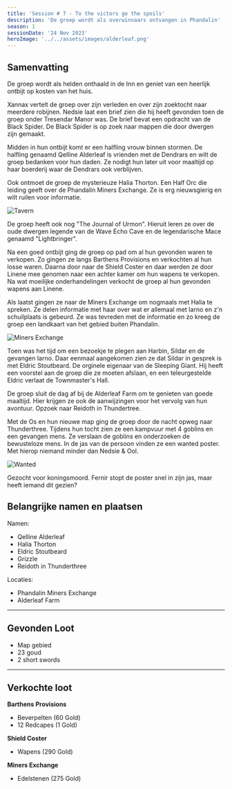 ```yaml
---
title: 'Session # 7 - To the victors go the spoils'
description: 'De groep wordt als overwinnaars ontvangen in Phandalin'
season: 1
sessionDate: '24 Nov 2023'
heroImage: '../../assets/images/alderleaf.png'
---
```



## Samenvatting

De groep wordt als helden onthaald in de Inn en geniet van een heerlijk ontbijt op kosten van het huis.

<CharacterPopper character="xannax" client:load>
    Xannax
</CharacterPopper> vertelt de groep over zijn verleden en over zijn zoektocht naar meerdere
robijnen.

<CharacterPopper character="nedsie" client:load>
    Nedsie
</CharacterPopper> laat een brief zien die hij heeft gevonden toen de groep onder Tresendar
Manor was. De brief bevat een opdracht van de Black Spider. De Black Spider is op zoek naar
mappen die door dwergen zijn gemaakt.

Midden in hun ontbijt komt er een halfling vrouw binnen stormen. De halfling genaamd Qelline Alderleaf is vrienden met de Dendrars en wilt de groep bedanken voor hun daden.
Ze nodigt hun later uit voor maaltijd op haar boerderij waar de Dendrars ook verblijven.

Ook ontmoet de groep de mysterieuze Halia Thorton. Een Half Orc die leiding geeft over de Phandalin Miners Exchange. Ze is erg nieuwsgierig en wilt ruilen voor informatie.

<Image src={tavern} alt="Tavern" />

De groep heeft ook nog "The Journal of Urmon". Hieruit leren ze over de oude dwergen legende van de Wave Echo Cave en de legendarische Mace genaamd "Lightbringer".

Na een goed ontbijt ging de groep op pad om al hun gevonden waren te verkopen. Zo gingen ze langs Barthens Provisions en verkochten al hun losse waren.
Daarna door naar de Shield Coster en daar werden ze door Linene mee genomen naar een achter kamer om hun wapens te verkopen. Na wat moeilijke onderhandelingen verkocht de groep al hun gevonden wapens aan Linene.

Als laatst gingen ze naar de Miners Exchange om nogmaals met Halia te spreken. Ze delen informatie met haar over wat er allemaal met Iarno en z'n schuilplaats is gebeurd.
Ze was tevreden met de informatie en zo kreeg de groep een landkaart van het gebied buiten Phandalin.

<Image src={minersExchange} alt="Miners Exchange" />

Toen was het tijd om een bezoekje te plegen aan Harbin, Sildar en de gevangen Iarno. Daar eenmaal aangekomen zien ze dat Sildar in gesprek is met Eldric Stoutbeard.
De orginele eigenaar van de Sleeping Giant. Hij heeft een voorstel aan de groep die ze moeten afslaan, en een teleurgestelde Eldric verlaat de Townmaster's Hall.

De groep sluit de dag af bij de Alderleaf Farm om te genieten van goede maaltijd. Hier krijgen ze ook de aanwijzingen voor het vervolg van hun avontuur.
Opzoek naar Reidoth in Thundertree.

Met de Os en hun nieuwe map ging de groep door de nacht opweg naar Thunderthree. Tijdens hun tocht zien ze een kampvuur met 4 goblins en een gevangen mens.
Ze verslaan de goblins en onderzoeken de bewusteloze mens. In de jas van de persoon vinden ze een wanted poster. Met hierop niemand minder dan <CharacterPopper character="nedsie" client:load>Nedsie</CharacterPopper> & <CharacterPopper character="ool" client:load>Ool</CharacterPopper>.

<Image src={wanted} alt="Wanted" />

Gezocht voor koningsmoord. <CharacterPopper character="fernir" client:load>Fernir</CharacterPopper> stopt de poster snel in zijn jas, maar heeft iemand dit gezien?

## Belangrijke namen en plaatsen

Namen:

-   Qelline Alderleaf
-   Halia Thorton
-   Eldric Stoutbeard
-   Grizzle
-   Reidoth in Thunderthree

Locaties:

-   Phandalin Miners Exchange
-   Alderleaf Farm

---

## Gevonden Loot

-   Map gebied
-   23 goud
-   2 short swords

---

## Verkochte loot

**Barthens Provisions**

-   Beverpelten (60 Gold)
-   12 Redcapes (1 Gold)

**Shield Coster**

-   Wapens (290 Gold)

**Miners Exchange**

-   Edelstenen (275 Gold)
